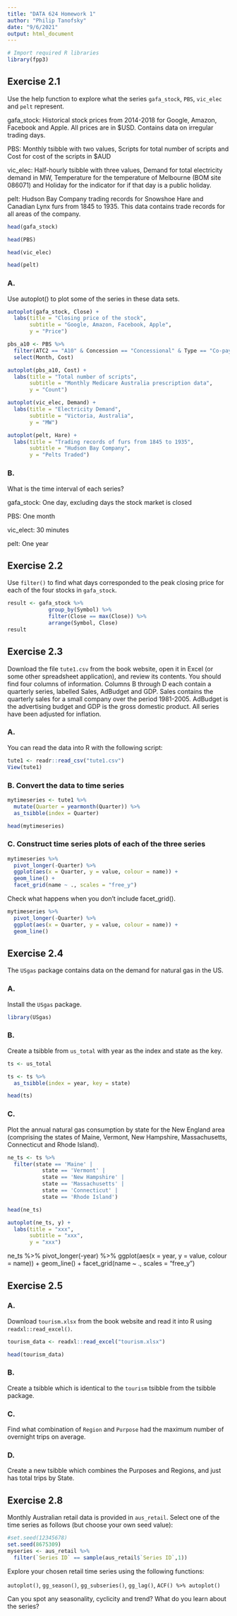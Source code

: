 ```yaml
---
title: "DATA 624 Homework 1"
author: "Philip Tanofsky"
date: "9/6/2021"
output: html_document
---
```


```r
# Import required R libraries
library(fpp3)
```

## Exercise 2.1

Use the help function to explore what the series `gafa_stock`, `PBS`, `vic_elec` and `pelt` represent.

gafa_stock: Historical stock prices from 2014-2018 for Google, Amazon, Facebook and Apple. All prices are in $USD. Contains data on irregular trading days.

PBS: Monthly tsibble with two values, Scripts for total number of scripts and Cost for cost of the scripts in $AUD

vic_elec: Half-hourly tsibble with three values, Demand for total electricity demand in MW, Temperature for the temperature of Melbourne (BOM site 086071) and Holiday for the indicator for if that day is a public holiday.

pelt: Hudson Bay Company trading records for Snowshoe Hare and Canadian Lynx furs from 1845 to 1935. This data contains trade records for all areas of the company.

```r
head(gafa_stock)

head(PBS)

head(vic_elec)

head(pelt)
```

### A.

Use autoplot() to plot some of the series in these data sets.

```r
autoplot(gafa_stock, Close) +
  labs(title = "Closing price of the stock",
       subtitle = "Google, Amazon, Facebook, Apple",
       y = "Price")

pbs_a10 <- PBS %>%
  filter(ATC2 == "A10" & Concession == "Concessional" & Type == "Co-payments") %>%
  select(Month, Cost)

autoplot(pbs_a10, Cost) +
  labs(title = "Total number of scripts",
       subtitle = "Monthly Medicare Australia prescription data",
       y = "Count")

autoplot(vic_elec, Demand) +
  labs(title = "Electricity Demand",
       subtitle = "Victoria, Australia",
       y = "MW")

autoplot(pelt, Hare) +
  labs(title = "Trading records of furs from 1845 to 1935",
       subtitle = "Hudson Bay Company",
       y = "Pelts Traded")
```

### B.

What is the time interval of each series?

gafa_stock: One day, excluding days the stock market is closed

PBS: One month

vic_elect: 30 minutes

pelt: One year

## Exercise 2.2

Use `filter()` to find what days corresponded to the peak closing price for each of the four stocks in `gafa_stock`.

```r
result <- gafa_stock %>% 
             group_by(Symbol) %>%
             filter(Close == max(Close)) %>%
             arrange(Symbol, Close)
result
```


## Exercise 2.3

Download the file `tute1.csv` from the book website, open it in Excel (or some other spreadsheet application), and review its contents. You should find four columns of information. Columns B through D each contain a quarterly series, labelled Sales, AdBudget and GDP. Sales contains the quarterly sales for a small company over the period 1981-2005. AdBudget is the advertising budget and GDP is the gross domestic product. All series have been adjusted for inflation.

### A. 

You can read the data into R with the following script:

```r
tute1 <- readr::read_csv("tute1.csv")
View(tute1)
```

### B. Convert the data to time series

```r
mytimeseries <- tute1 %>%
  mutate(Quarter = yearmonth(Quarter)) %>%
  as_tsibble(index = Quarter)

head(mytimeseries)
```

### C. Construct time series plots of each of the three series

```r
mytimeseries %>%
  pivot_longer(-Quarter) %>%
  ggplot(aes(x = Quarter, y = value, colour = name)) +
  geom_line() +
  facet_grid(name ~ ., scales = "free_y")
```

Check what happens when you don’t include facet_grid().

```r
mytimeseries %>%
  pivot_longer(-Quarter) %>%
  ggplot(aes(x = Quarter, y = value, colour = name)) +
  geom_line()
```

## Exercise 2.4

The `USgas` package contains data on the demand for natural gas in the US.

### A. 

Install the `USgas` package.

```r
library(USgas)
```

### B.

Create a tsibble from `us_total` with year as the index and state as the key.

```r
ts <- us_total

ts <- ts %>%
  as_tsibble(index = year, key = state)

head(ts)
```

### C.

Plot the annual natural gas consumption by state for the New England area (comprising the states of Maine, Vermont, New Hampshire, Massachusetts, Connecticut and Rhode Island).

```r
ne_ts <- ts %>%
  filter(state == 'Maine' |
           state == 'Vermont' |
           state == 'New Hampshire' |
           state == 'Massachusetts' |
           state == 'Connecticut' |
           state == 'Rhode Island')

head(ne_ts)

autoplot(ne_ts, y) +
  labs(title = "xxx",
       subtitle = "xxx",
       y = "xxx")
```

ne_ts %>%
  pivot_longer(-year) %>%
  ggplot(aes(x = year, y = value, colour = name)) +
  geom_line() +
  facet_grid(name ~ ., scales = "free_y")


## Exercise 2.5

### A.

Download `tourism.xlsx` from the book website and read it into R using `readxl::read_excel()`.

```r
tourism_data <- readxl::read_excel("tourism.xlsx")

head(tourism_data)
```

### B.

Create a tsibble which is identical to the `tourism` tsibble from the tsibble package.

### C.

Find what combination of `Region` and `Purpose` had the maximum number of overnight trips on average.

### D.

Create a new tsibble which combines the Purposes and Regions, and just has total trips by State.

## Exercise 2.8

Monthly Australian retail data is provided in `aus_retail`. Select one of the time series as follows (but choose your own seed value):

```r
#set.seed(12345678)
set.seed(8675309)
myseries <- aus_retail %>%
  filter(`Series ID` == sample(aus_retail$`Series ID`,1))
```

Explore your chosen retail time series using the following functions:

`autoplot()`, `gg_season()`, `gg_subseries()`, `gg_lag()`, `ACF() %>% autoplot()`

Can you spot any seasonality, cyclicity and trend? What do you learn about the series?




```r

```


